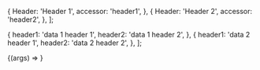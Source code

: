 
<Meta title="Components/SelectionTable" />

  {
    Header: 'Header 1',
    accessor: 'header1',
  },
  {
    Header: 'Header 2',
    accessor: 'header2',
  },
];

  {
    header1: 'data 1 header 1',
    header2: 'data 1 header 2',
  },
  {
    header1: 'data 2 header 1',
    header2: 'data 2 header 2',
  },
];

<Canvas>
  <Story
    args={{
      columns,
      data,
    }}
    argTypes={{
      onSelectionChanged: { action: 'onSelectionChanged' },
    }}
    name="Default"
  >
    {(args) => <SelectionTable {...args} />}
  </Story>
</Canvas>

<ArgsTable story="Default" />
